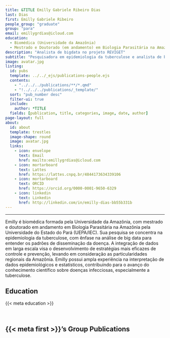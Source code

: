 ---
title: &TITLE Emilly Gabriele Ribeiro Dias
last: Dias
first: Emilly Gabriele Ribeiro
people_group: "graduate"
group: "para"
email: emillygrdias@icloud.com
education:
  - Biomédica (Universidade da Amazônia)
  - Mestrado e Doutorado (em andamento) em Biologia Parasitária na Amazônia (Universidade do Estado do Pará/IEC)
description: "Analista de bigdata no projeto REVIGET"
subtitle: "Pesquisadora em epidemiologia da tuberculose e analista de bigdata"
image: avatar.jpg
listing:
  id: pubs
  template: ../../_ejs/publications-people.ejs
  contents:
    - "../../../publications/**/*.qmd"
    - "!../../../publications/_template/"
  sort: "pub_number desc"
  filter-ui: true
  include:
    author: *TITLE
  fields: [publication, title, categories, image, date, author]
page-layout: full
about:
  id: about
  template: trestles
  image-shape: round
  image: avatar.jpg
  links:
    - icon: envelope
      text: Email
      href: mailto:emillygrdias@icloud.com
    - icon: mortarboard
      text: Lattes
      href: https://lattes.cnpq.br/4844173634339106
    - icon: mortarboard
      text: ORCID
      href: https://orcid.org/0000-0001-9650-6329
    - icon: linkedin
      text: Linkedin
      href: http://linkedin.com/in/emilly-dias-bb55b331b
---

<hr>
:::{#about}

Emilly é biomédica formada pela Universidade da Amazônia, com mestrado e doutorado em andamento em Biologia Parasitária na Amazônia pela Universidade do Estado do Pará (UEPA/IEC). Sua pesquisa se concentra na epidemiologia da tuberculose, com ênfase na análise de big data para entender os padrões de disseminação da doença. A integração de dados em larga escala visa o desenvolvimento de estratégias mais eficazes de controle e prevenção, levando em consideração as particularidades regionais da Amazônia. Emilly possui ampla experiência na interpretação de dados epidemiológicos e estatísticos, contribuindo para o avanço do conhecimento científico sobre doenças infecciosas, especialmente a tuberculose.

## Education
{{< meta education >}}

<br>

:::

## {{< meta first >}}'s Group Publications

:::{#pubs}
:::

